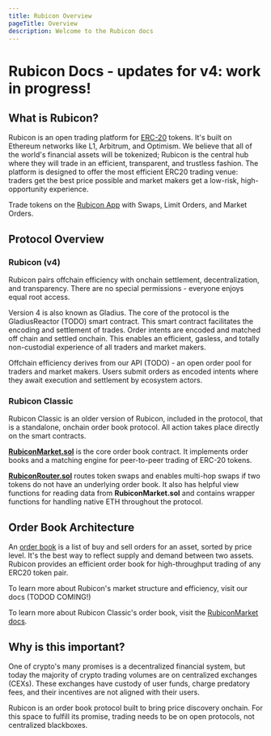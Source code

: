 ```yaml
---
title: Rubicon Overview
pageTitle: Overview
description: Welcome to the Rubicon docs
---
```


# Rubicon Docs - updates for v4: work in progress!


<QuickLinks>
	<QuickLink 
		title="FAQ" 
		icon="installation" 
		href="/faq" 
		description="New to Rubicon? Visit our Frequently Asked Questions"></QuickLink>
	<QuickLink
		title="Guides"
		icon="openBook"
		href="/guides/trade/trade"
		description="Learn to Swap, Trade, and Earn on Rubicon!"
	></QuickLink>
	<QuickLink
		title="RubiconMarket"
		icon="plugins"
		href="/protocol/rubicon-market/contract-overview"
		description="Overview of the order book contract"
	></QuickLink>
	<QuickLink
		title="APIs"
		icon="layers"
		href="/api-guides/subgraphs/subgraphs"
		description="SDKs and Subgraphs"
	></QuickLink>
</QuickLinks>

## What is Rubicon?

Rubicon is an open trading platform for [ERC-20](https://ethereum.org/en/developers/docs/standards/tokens/erc-20/) tokens. It's built on Ethereum networks like L1, Arbitrum, and Optimism. We believe that all of the world's financial assets will be tokenized; Rubicon is the central hub where they will trade in an efficient, transparent, and trustless fashion. The platform is designed to offer the most efficient ERC20 trading venue: traders get the best price possible and market makers get a low-risk, high-opportunity experience.

Trade tokens on the [Rubicon App](https://app.rubicon.finance/) with Swaps, Limit Orders, and Market Orders.

## Protocol Overview

### Rubicon (v4)

Rubicon pairs offchain efficiency with onchain settlement, decentralization, and transparency. There are no special permissions - everyone enjoys equal root access.

Version 4 is also known as Gladius. The core of the protocol is the GladiusReactor (TODO) smart contract. This smart contract facilitates the encoding and settlement of trades. Order intents are encoded and matched off chain and settled onchain. This enables an efficient, gasless, and totally non-custodial experience of all traders and market makers.

Offchain efficiency derives from our API (TODO) - an open order pool for traders and market makers. Users submit orders as encoded intents where they await execution and settlement by ecosystem actors.

### Rubicon Classic

Rubicon Classic is an older version of Rubicon, included in the protocol, that is a standalone, onchain order book protocol. All action takes place directly on the smart contracts.

[**RubiconMarket.sol**](/protocol/rubicon-market/contract-overview) is the core order book contract. It implements order books and a matching engine for peer-to-peer trading of ERC-20 tokens.

[**RubiconRouter.sol**](/protocol/rubicon-router/rubicon-router) routes token swaps and enables multi-hop swaps if two tokens do not have an underlying order book. It also has helpful view functions for reading data from **RubiconMarket.sol** and contains wrapper functions for handling native ETH throughout the protocol.

## Order Book Architecture

An [order book](https://en.wikipedia.org/wiki/Order_book) is a list of buy and sell orders for an asset, sorted by price level. It's the best way to reflect supply and demand between two assets. Rubicon provides an efficient order book for high-throughput trading of any ERC20 token pair.

To learn more about Rubicon's market structure and efficiency, visit our docs (TODOD COMING!)

To learn more about Rubicon Classic's order book, visit the [RubiconMarket docs](/protocol/rubicon-market/contract-overview).

## Why is this important?

One of crypto's many promises is a decentralized financial system, but today the majority of crypto trading volumes are on centralized exchanges (CEXs). These exchanges have custody of user funds, charge predatory fees, and their incentives are not aligned with their users.

Rubicon is an order book protocol built to bring price discovery onchain. For this space to fulfill its promise, trading needs to be on open protocols, not centralized blackboxes.
